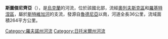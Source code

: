 '''斯圖傑尼齊亞'''（{{lang-uk|Студениця}}），是[[烏克蘭|烏克蘭]]的河流，位於該國北部，流經[[奧列夫斯克區|奧列夫斯克區]]和[[羅基特涅區_(羅夫諾州)|羅基特涅區]]，屬於[[斯特維加河|斯特維加河]]的支流，發源自[[魯德尼亞_(奧列夫斯克區)|魯德尼亞]]以南，河道全長36公里，流域面積264平方公里。

{{DEFAULTSORT:Студениця (притока Ствиги)}}
[[Category:羅夫諾州河流|Category:羅夫諾州河流]]
[[Category:日托米爾州河流|Category:日托米爾州河流]]


{{Ukraine-river-stub}}